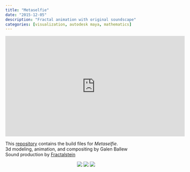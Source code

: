 ```yaml
---
title: "Metaselfie"
date: "2015-12-05"
description: "Fractal animation with original soundscape"
categories: [visualization, autodesk maya, mathematics]
---
```

<p align="center">
<iframe width="560" height="315" src="https://www.youtube.com/embed/wMAPatgvSxE" frameborder="0" allowfullscreen></iframe>
</p>

This [repository](https://github.com/galenballew/Metaselfie) contains the build files for *Metaselfie*.  
3d modeling, animation, and compositing by Galen Ballew  
Sound production by [Fractalstein](soundcloud.com/fractalstein)


<p align="center">
	<img src="https://raw.githubusercontent.com/galenballew/Metaselfie/master/scaling_0557.png" />
	<img src="https://raw.githubusercontent.com/galenballew/Metaselfie/master/still_flower_0716.png" />
	<img src="https://raw.githubusercontent.com/galenballew/Metaselfie/master/still_flower_0900.png" />
</p>